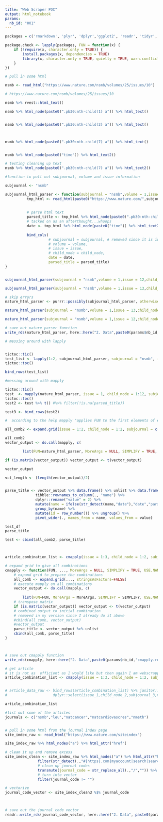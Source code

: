 ```yaml
---
title: "Web Scraper POC"
output: html_notebook
params:
  nb_id: "001"
---
```



```r

packages = c('rmarkdown', 'plyr', 'dplyr','ggplot2', 'readr', 'tidyr', 'stringr',  'knitr', 'sparklyr', 'shiny', 'data.table', 'zoo','fasttime',"twitteR","openssl","httpuv" , 'rvest', 'httr','jsonlite','lubridate', 'twitteR','magrittr')

package.check <- lapply(packages, FUN = function(x) {
    if (!require(x, character.only = TRUE)) {
        install.packages(x, dependencies = TRUE)
        library(x, character.only = TRUE, quietly = TRUE, warn.conflicts = FALSE)
    }
})


```


```r

# pull in some html

nsmb <- read_html("https://www.nature.com/nsmb/volumes/25/issues/10") 

# https://www.nature.com/nsmb/volumes/25/issues/10

```


```r


nsmb %>% rvest::html_text()

```


```r

nsmb %>% html_node(paste0(".pb30:nth-child(1) a")) %>% html_text()


nsmb %>% html_node(paste0(".pb30:nth-child(2) a")) %>% html_text()



nsmb %>% html_node(paste0(".pb30:nth-child(7) a")) %>% html_text()


nsmb %>% html_node(paste0("time")) %>% html_text2()


```


```r

# testing cleaning up text
nsmb %>% html_node(paste0(".pb30:nth-child(7) a")) %>% html_text2()


```


```r
#function to pull out subjournal, volume and issue information

subjournal <- "nsmb"

subjournal_html_parser <- function(subjournal = "nsmb",volume = 1,issue = 1,child_node = 1) {
          tmp_html <- read_html(paste0("https://www.nature.com/",subjournal,"/volumes/",volume,"/issues/",issue))
          
           
          # parse html text
          parsed_title <- tmp_html %>% html_node(paste0(".pb30:nth-child(",child_node,") a")) %>% html_text2()
          # tacked on as an afterthought...whoops
          date <- tmp_html %>% html_node(paste0("time")) %>% html_text2()
          
          bind_cols(
                    # subjournal = subjournal, # removed since it is in mapply
                    # volume = volume,
                    # issue = issue,
                    # child_node = child_node,
                    date = date,
                    parsed_title = parsed_title) 
}


subjournal_html_parser(subjournal = "nsmb",volume = 1,issue = 12,child_node = 7)

subjournal_html_parser(subjournal = "nsmb",volume = 1,issue = 13,child_node = 7)
```




```r
# skip errors 
nature_html_parser <- purrr::possibly(subjournal_html_parser, otherwise = NA)

nature_html_parser(subjournal = "nsmb",volume = 1,issue = 13,child_node = 7)

nature_html_parser(subjournal = "nsmb",volume = 1,issue = 12,child_node = 7)

# save out nature parser function
write_rds(nature_html_parser, here::here("2. Data",paste0(params$nb_id,"nature_html_parser.rds")))

```




```r

# messing around with lapply 


tictoc::tic()
test_list <- lapply(1:2, subjournal_html_parser, subjournal = "nsmb", issue = c(1,2), volume = 1)
tictoc::toc()

bind_rows(test_list)


```



```r
#messing around with mapply

tictoc::tic()
test  <- mapply(nature_html_parser, issue = 1, child_node = 1:12, subjournal = "nsmb",volume = 1) 
tictoc::toc()
test2 <- test %>% t() #%>% filter(!is.na(parsed_title))

test3 <- bind_rows(test2)

#  according to the help mapply "applies FUN to the first elements of each ... argument, the second elements, the third elements, and so on.". And what I want is to apply FUN to all the different combinations of all the arguments.
```




```r


all_comb2 <- expand.grid(issue = 1:2, child_node = 1:2, subjournal = c("nsmb"),volume = 1:2, stringsAsFactors=FALSE)

all_comb2
vector_output <- do.call(mapply, c(

        list(FUN=nature_html_parser, MoreArgs = NULL, SIMPLIFY = TRUE, USE.NAMES = TRUE),all_comb2))

if (is.matrix(vector_output)) vector_output <- t(vector_output)

vector_output

vct_length <- (length(vector_output)/2)


parse_title <- vector_output %>% data.frame() %>% unlist %>% data.frame() %>%
              tibble::rownames_to_column(., "name") %>%
              dplyr::rename("value" = 2) %>%
              mutate(name = ifelse(str_detect(name,"date"),"date","parsed_title")) %>%
              group_by(name) %>%
              mutate(id = row_number()) %>% ungroup() %>%
              pivot_wider(., names_from = name, values_from = value)

test_df
parse_title

test <- cbind(all_comb2, parse_title)



article_combination_list <- cmapply(issue = 1:3, child_node = 1:2, subjournal = c("nsmb"),volume = 1:2, FUN=nature_html_parser)

```




```r

# expand grid to give all combinations 
cmapply <- function(FUN, ..., MoreArgs = NULL, SIMPLIFY = TRUE, USE.NAMES = TRUE) {
    # expand grid to prepare the combinations
    all_comb <- expand.grid(..., stringsAsFactors=FALSE)
    # execute mapply on all combinations 
    vector_output <- do.call(mapply, c(
        
        list(FUN=FUN, MoreArgs = MoreArgs, SIMPLIFY = SIMPLIFY, USE.NAMES = USE.NAMES),all_comb))
    # transpose matrix
    if (is.matrix(vector_output)) vector_output <- t(vector_output) 
    # combined output to initial combination
    # removed in my version since I already do it above
    #cbind(all_comb, vector_output)
    #vector_output
    parse_title <- vector_output %>% unlist
    cbind(all_comb, parse_title) 
}



# save out cmapply function
write_rds(cmapply, here::here("2. Data",paste0(params$nb_id,"cmapply.rds")))


```


```r

# get article
# it is not as  efficient as I would like but then again I am webscrapping almost 30 years of article titles
article_combination_list <- cmapply(issue = 1:3, child_node = 1:2, subjournal = c("nsmb"),volume = 1:2, FUN=nature_html_parser)  


# article_data_raw <- bind_rows(article_combination_list) %>% janitor::clean_names() %>%
#                     dplyr::select(issue_1,child_node_2,subjournal_3,volume_4,parsed_title)

article_combination_list
```





```r


#list out some of the articles
journals <- c("nsmb","leu","natcancer","natcardiovascres","nmeth")



```


```r

# pull in some html from the journal index page
site_index_raw <- read_html("https://www.nature.com/siteindex") 

site_index_raw %>% html_nodes("a") %>% html_attr("href")

# clean it up and remove excess
site_index_clean <- site_index_raw %>% html_nodes("a") %>% html_attr("href") %>% data.frame() %>%
               filter(str_detect(.,"#|https|.com|myaccount|search|search|authors|java|naturecareers|subject") != T ) %>%
               # clean up journal codes
               transmute(journal_code = str_replace_all(.,"/","")) %>%
               # turn into vector
               filter(journal_code != "")

# vectorize
journal_code_vector <- site_index_clean3 %$% journal_code
               


# save out the journal code vector 
readr::write_rds(journal_code_vector, here::here("2. Data", paste0(params$nb_id,"_journal_code_vector.rds")))



```































